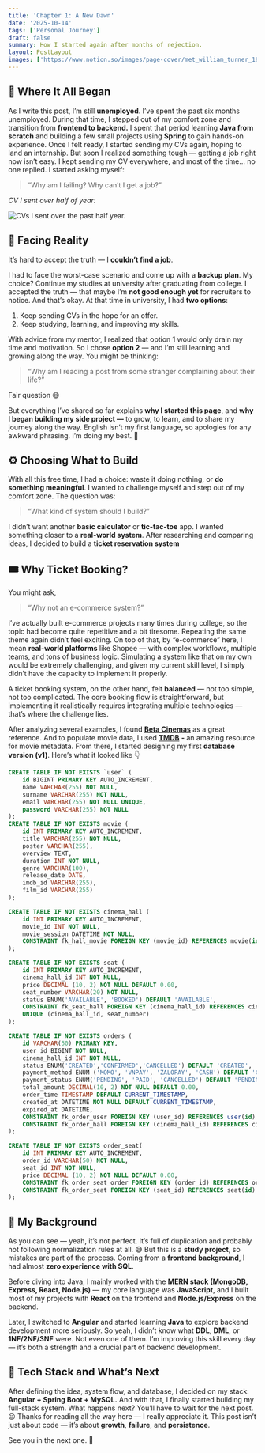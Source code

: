 ```yaml
---
title: 'Chapter 1: A New Dawn'
date: '2025-10-14'
tags: ['Personal Journey']
draft: false
summary: How I started again after months of rejection.
layout: PostLayout
images: ['https://www.notion.so/images/page-cover/met_william_turner_1835.jpg']
---
```



## 💭 Where It All Began


As I write this post, I’m still **unemployed**. I’ve spent the past six months unemployed. During that time, I stepped out of my comfort zone and transition from **frontend to backend.** I spent that period learning **Java from scratch** and building a few small projects using **Spring** to gain hands-on experience. Once I felt ready, I started sending my CVs again, hoping to land an internship. 
But soon I realized something tough — getting a job right now isn’t easy. I kept sending my CV everywhere, and most of the time… no one replied. I started asking myself:

> “Why am I failing? Why can’t I get a job?”

_CV I sent over half of year:_


![CVs I sent over the past half year.](https://prod-files-secure.s3.us-west-2.amazonaws.com/efeae8fb-3b44-437e-a57e-be87cac69182/b9c350dd-1fc9-4db6-9810-278939935fe9/Screenshot_from_2025-10-15_01-40-34.png?X-Amz-Algorithm=AWS4-HMAC-SHA256&X-Amz-Content-Sha256=UNSIGNED-PAYLOAD&X-Amz-Credential=ASIAZI2LB466Y6I3WKD6%2F20251021%2Fus-west-2%2Fs3%2Faws4_request&X-Amz-Date=20251021T061031Z&X-Amz-Expires=3600&X-Amz-Security-Token=IQoJb3JpZ2luX2VjEFYaCXVzLXdlc3QtMiJHMEUCIConVtJY8314njSsJFkEBEKY1TkLFv8qGABrMsVJAZ1hAiEAxoqeClVoYUgxMmzKR%2FYgLJmW0NKaPAoc3Vic2ObxKhoqiAQI%2F%2F%2F%2F%2F%2F%2F%2F%2F%2F%2F%2FARAAGgw2Mzc0MjMxODM4MDUiDNXsQeypRG5RLaxt%2ByrcAy6iUcAWvmSjPCL%2FzFaKLvJ7KgyIr4ToyCxT%2FBcl%2FQTmfm97mwX4V87v5PgM67VLyEhP0aANQBbc3giI0RDKfijt6O9lVpXOiwJnL6n7ktjBrz4VIEdJVCZ7fWe%2BQAuZgWJKBsCu3J2d%2BTw97AEaXT2ZSziV1IcRXHPEkHV9lkf21FsXBR7sGdyQLq5YUnrqBslraK46emaF2UL1X4HtvMYtsYDOQ9phrZi2ZsoCrUr8RKfj2yCmvdePB4K6BMqAY6BCemruRBRhtj%2FdS7aBy40nMMqnGUsPjZt3k0giLY8Brr0Fw87HEoHsqFzvTvuAJR7NVSGMcw86urQSzwJwkluYxFk1%2BTzLwmjJs6lZLqaM6Jm12r4nrP9ggvFEzzksx1B8ttmvTSsyv5T7Oydmvn1g7sKaKN%2FGYovu1FmcLXhbd2ZJ6N6a7MLBYoBWeMESMZZrgP6Zgxh%2BUkk7TTHXEUZVw08ICBOGCn7pJg7e7H01KMLusQ7sr%2FNuUwE3kvjwnzWoga7bRZxwHkUGS0YX%2ByJD8WnFDjApW6o7%2FIlywUWncM2ZLyiciQOB%2FsNNtNugDerQ34mlBFEPON4o6fapNFgHuiTwbrsNTKvDv%2Bvg9h6Gij2VtqZ376cT9Eb2MIrF3McGOqUBcKQjJGMDSBXl0Gfy4RwBbXXOr%2FehNj1HMEuBtKBPIz5SL4S8Erw6Z1y7w1fnmI%2Fq%2Fi92bSty4GhPPusD1ikOMUJI3P%2F7N4Z59nIB94aEpIc2AzcUKwF3qVzxrlEw0uAMOr4zjrkbS1%2F1KUDzMfDA6NvXO9Vw8i2fjXI8Xusz2GDhzCP3RFs74Zivs0xtrKRsSGdIHsa%2FyAUPT7kvy7vdj9gxHY6C&X-Amz-Signature=46e70d8cb045c7f737de8fcfb6edf186f29d1e268187acb0d623891585b482fd&X-Amz-SignedHeaders=host&x-amz-checksum-mode=ENABLED&x-id=GetObject)


## 🥀 Facing Reality


It’s hard to accept the truth — I **couldn’t find a job**.


I had to face the worst-case scenario and come up with a **backup plan**. My choice? Continue my studies at university after graduating from college. I accepted the truth — that maybe I’m **not good enough yet** for recruiters to notice. And that’s okay. At that time in university, I had **two options**:

1. Keep sending CVs in the hope for an offer.
2. Keep studying, learning, and improving my skills.

With advice from my mentor, I realized that option 1 would only drain my time and motivation. So I chose **option 2** — and I’m still learning and growing along the way. You might be thinking:

> “Why am I reading a post from some stranger complaining about their life?”

Fair question 😅


But everything I’ve shared so far explains **why I started this page**, and **why I began building my side project —** to grow, to learn, and to share my journey along the way. English isn’t my first language, so apologies for any awkward phrasing. I’m doing my best. 🙏


## ⚙️ Choosing What to Build


With all this free time, I had a choice: waste it doing nothing, or **do something meaningful**. I wanted to challenge myself and step out of my comfort zone. The question was:

> “What kind of system should I build?”

I didn’t want another **basic calculator** or **tic-tac-toe** app. I wanted something closer to a **real-world system**. After researching and comparing ideas, I decided to build a **ticket reservation system**


## 🎟️ Why Ticket Booking?


You might ask,

> “Why not an e-commerce system?”

I’ve actually built e-commerce projects many times during college, so the topic had become quite repetitive and a bit tiresome. Repeating the same theme again didn’t feel exciting. On top of that, by “e-commerce” here, I mean **real-world platforms** like Shopee — with complex workflows, multiple teams, and tons of business logic. Simulating a system like that on my own would be extremely challenging, and given my current skill level, I simply didn’t have the capacity to implement it properly.

A ticket booking system, on the other hand, felt **balanced** — not too simple, not too complicated. The core booking flow is straightforward, but implementing it realistically requires integrating multiple technologies — that’s where the challenge lies.



After analyzing several examples, I found [**Beta Cinemas**](https://betacinemas.vn/home.htm) as a great reference. And to populate movie data, I used [**TMDB**](https://www.themoviedb.org/) **-** an amazing resource for movie metadata. From there, I started designing my first **database version (v1)**. Here’s what it looked like 👇


```sql
CREATE TABLE IF NOT EXISTS `user` (
	id BIGINT PRIMARY KEY AUTO_INCREMENT,
	name VARCHAR(255) NOT NULL,
	surname VARCHAR(255) NOT NULL,
	email VARCHAR(255) NOT NULL UNIQUE,
	password VARCHAR(255) NOT NULL
);
CREATE TABLE IF NOT EXISTS movie (
	id INT PRIMARY KEY AUTO_INCREMENT,
	title VARCHAR(255) NOT NULL,
	poster VARCHAR(255),
	overview TEXT,
	duration INT NOT NULL,
	genre VARCHAR(100),
	release_date DATE,
	imdb_id VARCHAR(255),
	film_id VARCHAR(255)
);

CREATE TABLE IF NOT EXISTS cinema_hall (
	id INT PRIMARY KEY AUTO_INCREMENT,
	movie_id INT NOT NULL,
	movie_session DATETIME NOT NULL,
	CONSTRAINT fk_hall_movie FOREIGN KEY (movie_id) REFERENCES movie(id) ON DELETE CASCADE
);

CREATE TABLE IF NOT EXISTS seat (
    id INT PRIMARY KEY AUTO_INCREMENT,
    cinema_hall_id INT NOT NULL,
    price DECIMAL (10, 2) NOT NULL DEFAULT 0.00,
    seat_number VARCHAR(20) NOT NULL,
    status ENUM('AVAILABLE', 'BOOKED') DEFAULT 'AVAILABLE',
    CONSTRAINT fk_seat_hall FOREIGN KEY (cinema_hall_id) REFERENCES cinema_hall(id) ON DELETE CASCADE,
    UNIQUE (cinema_hall_id, seat_number)
);

CREATE TABLE IF NOT EXISTS orders (
	id VARCHAR(50) PRIMARY KEY,
	user_id BIGINT NOT NULL,
	cinema_hall_id INT NOT NULL,
	status ENUM('CREATED','CONFIRMED','CANCELLED') DEFAULT 'CREATED', 
	payment_method ENUM ('MOMO', 'VNPAY', 'ZALOPAY', 'CASH') DEFAULT 'CASH',
	payment_status ENUM('PENDING', 'PAID', 'CANCELLED') DEFAULT 'PENDING',
	total_amount DECIMAL(10, 2) NOT NULL DEFAULT 0.00,
	order_time TIMESTAMP DEFAULT CURRENT_TIMESTAMP,
	created_at DATETIME NOT NULL DEFAULT CURRENT_TIMESTAMP,
	expired_at DATETIME,
	CONSTRAINT fk_order_user FOREIGN KEY (user_id) REFERENCES user(id) ON DELETE CASCADE,
	CONSTRAINT fk_order_hall FOREIGN KEY (cinema_hall_id) REFERENCES cinema_hall(id) ON DELETE CASCADE
);

CREATE TABLE IF NOT EXISTS order_seat(
	id INT PRIMARY KEY AUTO_INCREMENT,
	order_id VARCHAR(50) NOT NULL,
	seat_id INT NOT NULL,
	price DECIMAL (10, 2) NOT NULL DEFAULT 0.00,
	CONSTRAINT fk_order_seat_order FOREIGN KEY (order_id) REFERENCES orders(id) ON DELETE CASCADE,
	CONSTRAINT fk_order_seat FOREIGN KEY (seat_id) REFERENCES seat(id) ON DELETE CASCADE	
);
```


## 🧩 My Background


As you can see — yeah, it’s not perfect. It’s full of duplication and probably not following normalization rules at all. 😅 But this is a **study project**, so mistakes are part of the process. Coming from a **frontend background**, I had almost **zero experience with SQL**.


Before diving into Java, I mainly worked with the **MERN stack (MongoDB, Express, React, Node.js)** — my core language was **JavaScript**, and I built most of my projects with **React** on the frontend and **Node.js/Express** on the backend.


Later, I switched to **Angular** and started learning **Java** to explore backend development more seriously. So yeah, I didn’t know what **DDL**, **DML**, or **1NF/2NF/3NF** were. Not even one of them. I’m improving this skill every day — it’s both a strength and a crucial part of backend development.


## 🔧 Tech Stack and What’s Next


After defining the idea, system flow, and database, I decided on my stack: **Angular + Spring Boot + MySQL.** And with that, I finally started building my full-stack system. What happens next? You’ll have to wait for the next post. 😉 Thanks for reading all the way here — I really appreciate it. This post isn’t just about code — it’s about **growth**, **failure**, and **persistence**.


See you in the next one. 👋

